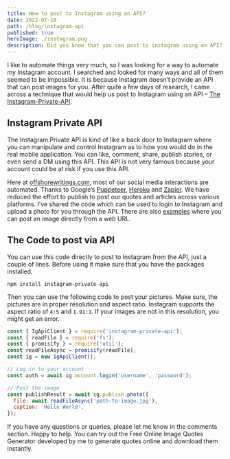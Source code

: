 ```yaml
---
title: How to post to Instagram using an API?
date: 2022-07-10
path: /blog/instagram-api
published: true
heroImage: ./instagram.png
description: Did you know that you can post to instagram using an API? It can be done via the Instagram private API. You can automate your instagram with few lines of code.
---
```


I like to automate things very much, so I was looking for a way to automate my Instagram account. I searched and looked for many ways and all of them seemed to be impossible. It is because Instagram doesn’t provide an API that can post images for you. After quite a few days of research, I came across a technique that would help us post to Instagram using an API – [The Instagram-Private-API](https://github.com/dilame/instagram-private-api).

## Instagram Private API

The Instagram Private API is kind of like a back door to Instagram where you can manipulate and control Instagram as to how you would do in the real mobile application. You can like, comment, share, publish stories, or even send a DM using this API. This API is not very famous because your account could be at risk if you use this API.

Here at [offshorewritings.com](https://offshorewritings.com), most of our social media interactions are automated. Thanks to Google’s [Puppeteer](https://github.com/puppeteer/puppeteer), [Heroku](https://dashboard.heroku.com/) and [Zapier](https://zapier.com/). We have reduced the effort to publish to post our quotes and articles across various platforms. I’ve shared the code which can be used to login to Instagram and upload a photo for you through the API. There are also [examples](https://github.com/dilame/instagram-private-api/tree/master/examples) where you can post an image directly from a web URL.

## The Code to post via API

You can use this code directly to post to Instagram from the API, just a couple of lines. Before using it make sure that you have the packages installed.

```shell
npm install instagram-private-api
```

Then you can use the following code to post your pictures. Make sure, the pictures are in proper resolution and aspect ratio. Instagram supports the aspect ratio of `4:5` and `1.91:1`. If your images are not in this resolution, you might get an error.

```js
const { IgApiClient } = require('instagram-private-api');
const { readFile } = require('fs');
const { promisify } = require('util');
const readFileAsync = promisify(readFile);
const ig = new IgApiClient();

// Log in to your account
const auth = await ig.account.login('username', 'password');

// Post the image
const publishResult = await ig.publish.photo({
  file: await readFileAsync('path-to-image.jpg'),
  caption: 'Hello World',
});
```

If you have any questions or queries, please let me know in the comments section. Happy to help. You can try out the <Link to="/projects/quotes-generator">Free Online Image Quotes Generator</Link> developed by me to generate quotes online and download them instantly.
